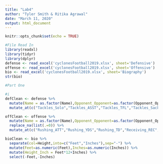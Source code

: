 ```yaml
---
title: "Lab4"
author: "Tyler Smith & Ritika Agrawal"
date: "March 11, 2020"
output: html_document
---
```


```r
knitr::opts_chunk$set(echo = TRUE)
```


```r
#File Read In
library(readxl)
library(tidyr)
library(dplyr)
defense <- read_excel('cyclonesFootball2019.xlsx', sheet='Defensive')
offense <- read_excel('cyclonesFootball2019.xlsx', sheet='Offensive')
bio <- read_excel('cyclonesFootball2019.xlsx', sheet='Biography')
str(bio)
```


```r
#Part One

#i
defClean <- defense %>%
  mutate(Name = as.factor(Name),Opponent_Opponent=as.factor(Opponent_Opponent)) %>%
  mutate_at(c("Tackles_Solo","Tackles_ASST","Tackles_TFL","Tackles_Sack","Turnover_FF","Turnover_FR","Turnover_INT","Pass_QBH","Pass_PB"),as.numeric)

offClean <- offense %>%
  mutate(Name = as.factor(Name),Opponent_Opponent=as.factor(Opponent_Opponent)) %>%
  replace_na(list(.=0)) %>%
  mutate_at(c("Rushing_ATT","Rushing_YDS","Rushing_TD","Receiving_REC","Receiving_YDS","Receiving_TD","Passing_CMP-ATT","Passing_YDS","Passing_TD","Passing_INT"),as.numeric)

bioClean <- bio %>% 
  separate(col=Height,into=c("Feet","Inches"),sep="-") %>%
  mutate(Feet=as.numeric(Feet),Inches=as.numeric(Inches)) %>%
  mutate(Height_Inch = Feet*12+Inches) %>%
  select(-Feet,-Inches)

```

